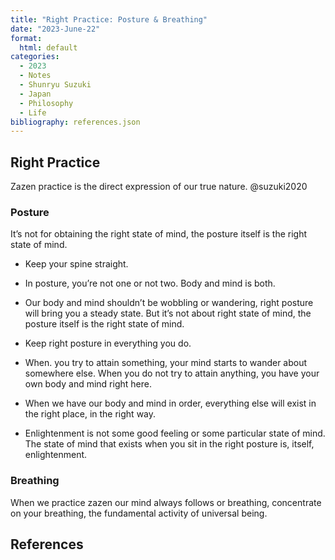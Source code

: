 ```yaml
---
title: "Right Practice: Posture & Breathing"
date: "2023-June-22"
format: 
  html: default
categories:
  - 2023
  - Notes
  - Shunryu Suzuki
  - Japan
  - Philosophy
  - Life
bibliography: references.json
---
```


## Right Practice

Zazen practice is the direct expression of our true nature. @suzuki2020

### Posture

It's not for obtaining the right state of mind, the posture itself is the right state of mind.

-   Keep your spine straight.

-   In posture, you're not one or not two. Body and mind is both.

-   Our body and mind shouldn't be wobbling or wandering, right posture will bring you a steady state. But it's not about right state of mind, the posture itself is the right state of mind.

-   Keep right posture in everything you do.

-   When. you try to attain something, your mind starts to wander about somewhere else. When you do not try to attain anything, you have your own body and mind right here.

-   When we have our body and mind in order, everything else will exist in the right place, in the right way.

-   Enlightenment is not some good feeling or some particular state of mind. The state of mind that exists when you sit in the right posture is, itself, enlightenment.

### Breathing

When we practice zazen our mind always follows or breathing, concentrate on your breathing, the fundamental activity of universal being.

## References
